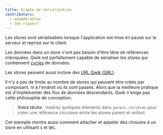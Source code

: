 ```yaml
---
title: Graphe de sérialisation
contributors:
  - adamdbradley
  - the-r3aper7
---
```


Les stores sont sérialisables lorsque l'application est mise en pause sur le serveur et reprise sur le client.

Les données dans un store n'ont pas besoin d'être libre de références imbriquées. Qwik est parfaitement capable de sérialiser les stores qui contiennent [cycles](https://wikipedia.org/wiki/Directed_acyclic_graph) de données.

Les stores peuvent aussi inclure des [URL Qwik (QRL)](../../../docs/advanced/qrl/index.mdx).

Il n'y a pas de limite au nombre de stores qui peuvent être créés par composant, ni à l'endroit où ils sont passés. Alors que la meilleure pratique est d'implémenter des flux de données descendants, Qwik n'exige pas cette philosophie de conception.

> **Votre tâche** : Insérez quelques éléments dans `parent.children` pour créer une référence circulaire entre les stores parent et enfant.

Cet exemple montre aussi comment attacher et appeler des closures à un store en utilisant `$` et `QRL`.
